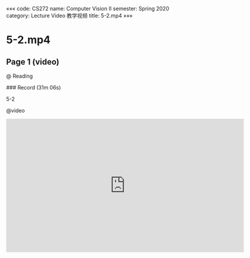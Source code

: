 «««
code: CS272
name: Computer Vision II
semester: Spring 2020
category: Lecture Video 教学视频
title: 5-2.mp4
»»»

# 5-2.mp4

## Page 1 (video)

@ Reading

<div class="markdown-body">
### Record (31m 06s)

5-2
</div>

@video

<iframe src="https://sbbrisk.com/e/1w34a6rstga8.html" frameborder=0 marginwidth=0 marginheight=0 scrolling=no width=640 height=360 allowfullscreen></iframe>
